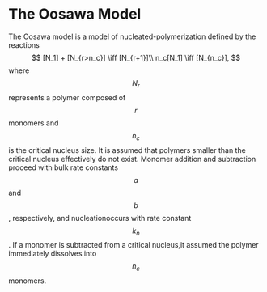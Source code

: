 # The Oosawa Model

The Oosawa model is a model of nucleated-polymerization defined by the reactions
$$
[N_1] + [N_{r>n_c}] \iff [N_{r+1}]\\
n_c[N_1] \iff [N_{n_c}],
$$
where $$N_r$$ represents a polymer composed of $$r$$ monomers and $$n_c$$ is
the critical nucleus size. It is assumed that polymers smaller than the critical
nucleus effectively do not exist. Monomer addition and subtraction proceed with bulk 
rate constants $$a$$ and $$b$$, respectively, and nucleationoccurs with rate constant 
$$k_n$$. If a monomer is subtracted from a critical nucleus,it assumed the polymer 
immediately dissolves into $$n_c$$ monomers.